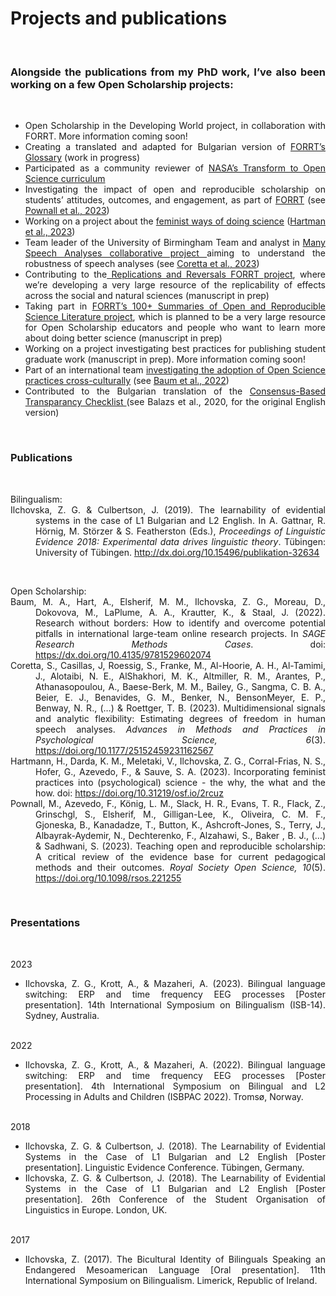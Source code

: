 # Projects and publications
&nbsp;

<div align="justify">
### Alongside the publications from my PhD work, I've also been working on a few Open Scholarship projects:
&nbsp;


  * Open Scholarship in the Developing World project, in collaboration with FORRT. More information coming soon! 
  * Creating a translated and adapted for Bulgarian version of <a href="https://forrt.org/glossary/" target="_blank">FORRT's Glossary</a> (work in progress)
  * Participated as a community reviewer of <a href="https://science.nasa.gov/open-science/transform-to-open-science" target="_blank">NASA's Transform to Open Science curriculum</a>
  * Investigating the impact of open and reproducible scholarship on students’ attitudes, outcomes, and engagement, as part of <a href="https://forrt.org/impact/" target="_blank">FORRT</a> (see <a href="https://doi.org/10.1098/rsos.221255" target="_blank">Pownall et al., 2023</a>)
  * Working on a project about the <a href="https://osf.io/f5zhj/" target="_blank">feminist ways of doing science</a> (<a href="https://doi.org/10.31219/osf.io/2rcuz" target="_blank">Hartman et al., 2023</a>)
  * Team leader of the University of Birmingham Team and analyst in <a href="https://many-speech-analyses.github.io/" target="_blank">Many Speech Analyses collaborative project </a>aiming to understand the robustness of speech analyses (see <a href="https://doi.org/10.1177/25152459231162567" target="_blank">Coretta et al., 2023</a>)
  * Contributing to the<a href="https://forrt.org/reversals/" target="_blank"> Replications and Reversals FORRT project</a>, where we're developing a very large resource of the replicability of effects across the social and natural sciences (manuscript in prep)
  * Taking part in <a href="https://forrt.org/summaries/" target="_blank">FORRT's 100+ Summaries of Open and Reproducible Science Literature project</a>, which is planned to be a very large resource for Open Scholarship educators and people who want to learn more about doing better science (manuscript in prep)
  * Working on a project investigating best practices for publishing student graduate work (manuscript in prep). More information coming soon!
  * Part of an international team <a href="https://osf.io/d6pu5/" target="_blank">investigating the adoption of Open Science practices cross-culturally</a> (see <a href="https://dx.doi.org/10.4135/9781529602074" target="_blank">Baum et al., 2022</a>)
  * Contributed to the Bulgarian translation of the <a href="https://doi.org/10.1038/s41562-019-0772-6" target="_blank">Consensus-Based Transparancy Checklist </a>(see Balazs et al., 2020, for the original English version)
&nbsp;

&nbsp;

### Publications
&nbsp;

Bilingualism:
<div style="text-indent: -40px; padding-left: 40px;">
Ilchovska, Z. G. & Culbertson, J. (2019). The learnability of evidential systems in the case of L1 Bulgarian and L2 English. In A. Gattnar, R. Hörnig, M. Störzer & S. Featherston (Eds.), *Proceedings of Linguistic Evidence 2018: Experimental data drives linguistic theory*. Tübingen: University of Tübingen. <a href="http://dx.doi.org/10.15496/publikation-32634" target="_blank">http://dx.doi.org/10.15496/publikation-32634</a> </div>
&nbsp;

Open Scholarship:
<div style="text-indent: -40px; padding-left: 40px;">
Baum, M. A., Hart, A., Elsherif, M. M., Ilchovska, Z. G., Moreau, D., Dokovova, M., LaPlume, A. A., Krautter, K., & Staal, J. (2022). Research without borders: How to identify and overcome potential pitfalls in international large-team online research projects. In *SAGE Research Methods Cases*. doi: <a href="https://dx.doi.org/10.4135/9781529602074" target="_blank">https://dx.doi.org/10.4135/9781529602074</a> </div>
<div style="text-indent: -40px; padding-left: 40px;">
Coretta, S., Casillas, J, Roessig, S., Franke, M., Al-Hoorie, A. H., Al-Tamimi, J., Alotaibi, N. E., AlShakhori, M. K., Altmiller, R. M., Arantes, P., Athanasopoulou, A., Baese-Berk, M. M., Bailey, G., Sangma, C. B. A., Beier, E. J., Benavides, G. M., Benker, N., BensonMeyer, E. P., Benway, N. R., (...) & Roettger, T. B. (2023). Multidimensional signals and analytic flexibility: Estimating degrees of freedom in human speech analyses. *Advances in Methods and Practices in Psychological Science, 6*(3). <a href="https://doi.org/10.1177/25152459231162567" target="_blank">https://doi.org/10.1177/25152459231162567</a></div>
<div style="text-indent: -40px; padding-left: 40px;">
Hartmann, H., Darda, K. M., Meletaki, V., Ilchovska, Z. G., Corral-Frias, N. S., Hofer, G., Azevedo, F., & Sauve, S. A. (2023). Incorporating feminist practices into (psychological) science - the why, the what and the how. doi: <a href="https://doi.org/10.31219/osf.io/2rcuz" target="_blank">https://doi.org/10.31219/osf.io/2rcuz</a> </div>
<div style="text-indent: -40px; padding-left: 40px;">
Pownall, M., Azevedo, F., König, L. M., Slack, H. R., Evans, T. R., Flack, Z., Grinschgl, S., Elsherif, M., Gilligan-Lee, K., Oliveira, C. M. F., Gjoneska, B., Kanadadze, T., Button, K., Ashcroft-Jones, S., Terry, J., Albayrak-Aydemir, N., Dechterenko, F., Alzahawi, S., Baker , B. J., (...) & Sadhwani, S. (2023). Teaching open and reproducible scholarship: A critical review of the evidence base for current pedagogical methods and their outcomes. *Royal Society Open Science, 10*(5). <a href="https://doi.org/10.1098/rsos.221255" target="_blank">https://doi.org/10.1098/rsos.221255</a> </div>
&nbsp;

### Presentations
&nbsp;

2023</br>
<ul>
<li>Ilchovska, Z. G., Krott, A., & Mazaheri, A. (2023). Bilingual language switching: ERP and time frequency EEG processes [Poster presentation]. 14th International Symposium on Bilingualism (ISB-14). Sydney, Australia.</li></br>
</ul>

2022</br>
<ul>
<li>Ilchovska, Z. G., Krott, A., & Mazaheri, A. (2022). Bilingual language switching: ERP and time frequency EEG processes [Poster presentation]. 4th International Symposium on Bilingual and L2 Processing in Adults and Children (ISBPAC 2022). Tromsø, Norway.</li></br>
</ul>

2018</br>
<ul>
<li>Ilchovska, Z. G. & Culbertson, J. (2018). The Learnability of Evidential Systems in the Case of L1 Bulgarian and L2 English [Poster presentation]. Linguistic Evidence Conference. Tübingen, Germany.</li>
<li>Ilchovska, Z. G. & Culbertson, J. (2018). The Learnability of Evidential Systems in the Case of L1 Bulgarian and L2 English [Poster presentation]. 26th Conference of the Student Organisation of Linguistics in Europe. London, UK.</li></br> 
</ul>

2017</br>
<ul>
<li>Ilchovska, Z. (2017). The Bicultural Identity of Bilinguals Speaking an Endangered Mesoamerican Language [Oral presentation]. 11th International Symposium on Bilingualism. Limerick, Republic of Ireland.</li></br> 
</ul>


















